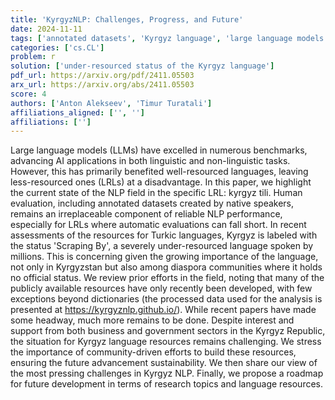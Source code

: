 ```yaml
---
title: 'KyrgyzNLP: Challenges, Progress, and Future'
date: 2024-11-11
tags: ['annotated datasets', 'Kyrgyz language', 'large language models', 'natural language processing', 'less-resourced languages', 'language resources', 'community-driven efforts', 'Turkic languages', 'human evaluation', 'roadmap for future development']
categories: ['cs.CL']
problem: r
solution: ['under-resourced status of the Kyrgyz language']
pdf_url: https://arxiv.org/pdf/2411.05503
arx_url: https://arxiv.org/abs/2411.05503
score: 4
authors: ['Anton Alekseev', 'Timur Turatali']
affiliations_aligned: ['', '']
affiliations: ['']
---
```



Large language models (LLMs) have excelled in numerous benchmarks, advancing AI applications in both linguistic and non-linguistic tasks. However, this has primarily benefited well-resourced languages, leaving less-resourced ones (LRLs) at a disadvantage. In this paper, we highlight the current state of the NLP field in the specific LRL: kyrgyz tili.   Human evaluation, including annotated datasets created by native speakers, remains an irreplaceable component of reliable NLP performance, especially for LRLs where automatic evaluations can fall short. In recent assessments of the resources for Turkic languages, Kyrgyz is labeled with the status 'Scraping By', a severely under-resourced language spoken by millions. This is concerning given the growing importance of the language, not only in Kyrgyzstan but also among diaspora communities where it holds no official status.   We review prior efforts in the field, noting that many of the publicly available resources have only recently been developed, with few exceptions beyond dictionaries (the processed data used for the analysis is presented at https://kyrgyznlp.github.io/). While recent papers have made some headway, much more remains to be done. Despite interest and support from both business and government sectors in the Kyrgyz Republic, the situation for Kyrgyz language resources remains challenging. We stress the importance of community-driven efforts to build these resources, ensuring the future advancement sustainability. We then share our view of the most pressing challenges in Kyrgyz NLP. Finally, we propose a roadmap for future development in terms of research topics and language resources.